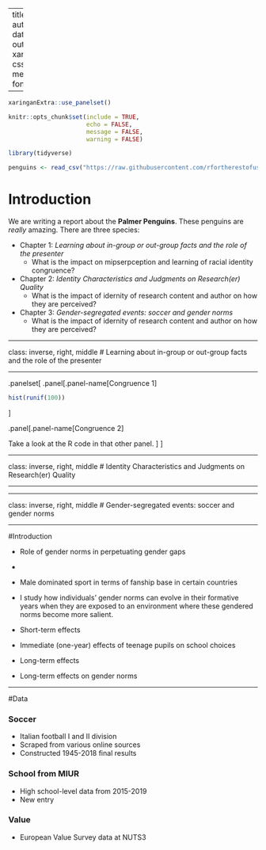 
---
title: "Essays in -"
author: "Luisa Carrer"
date: "26-10-2023"
output:
  xaringan::moon_reader:
   css: [default, metropolis, metropolis-fonts]

---

```r
xaringanExtra::use_panelset()
```


```r
knitr::opts_chunk$set(include = TRUE,
                      echo = FALSE,
                      message = FALSE,
                      warning = FALSE)
```

```r
library(tidyverse)
```

```r
penguins <- read_csv("https://raw.githubusercontent.com/rfortherestofus/r-without-statistics/main/data/penguins-2008.csv")
```


# Introduction

We are writing a report about the **Palmer Penguins**. These penguins are *really* amazing. There are three species:

- Chapter 1: *Learning about in-group or out-group facts and the role of the presenter*
    - What is the impact on mipserpception and learning of racial identity congruence?
- Chapter 2: *Identity Characteristics and Judgments on Research(er) Quality*
    - What is the impact of idernity of research content and author on how they are perceived?
- Chapter 3: *Gender-segregated events: soccer and gender norms*
    - What is the impact of idernity of research content and author on how they are perceived?


---

[comment]: # (CHAPTER 1)

class: inverse, right, middle
# Learning about in-group or out-group facts and the role of the presenter

---

.panelset[
.panel[.panel-name[Congruence 1]

```r
hist(runif(100))
```
]

.panel[.panel-name[Congruence 2]

Take a look at the R code in that other panel.
]
]



---

[comment]: # (CHAPTER 2)

class: inverse, right, middle
# Identity Characteristics and Judgments on Research(er) Quality

---

---

[comment]: # (CHAPTER 3)
class: inverse, right, middle
# Gender-segregated events: soccer and gender norms

---

#Introduction

- Role of gender norms in perpetuating gender gaps
-


- Male dominated sport in terms of fanship base in certain countries

-  I study how individuals’ gender norms can evolve in their formative years when they are exposed to an environment where these gendered norms become more salient.

- Short-term effects
 - Immediate (one-year) effects of teenage pupils on school choices
- Long-term effects
 - Long-term effects on gender norms


---

#Data

### Soccer
- Italian football I and II division
- Scraped from various online sources
- Constructed 1945-2018 final results

### School from MIUR
- High school-level data from 2015-2019
- New entry

### Value
- European Value Survey data at NUTS3


